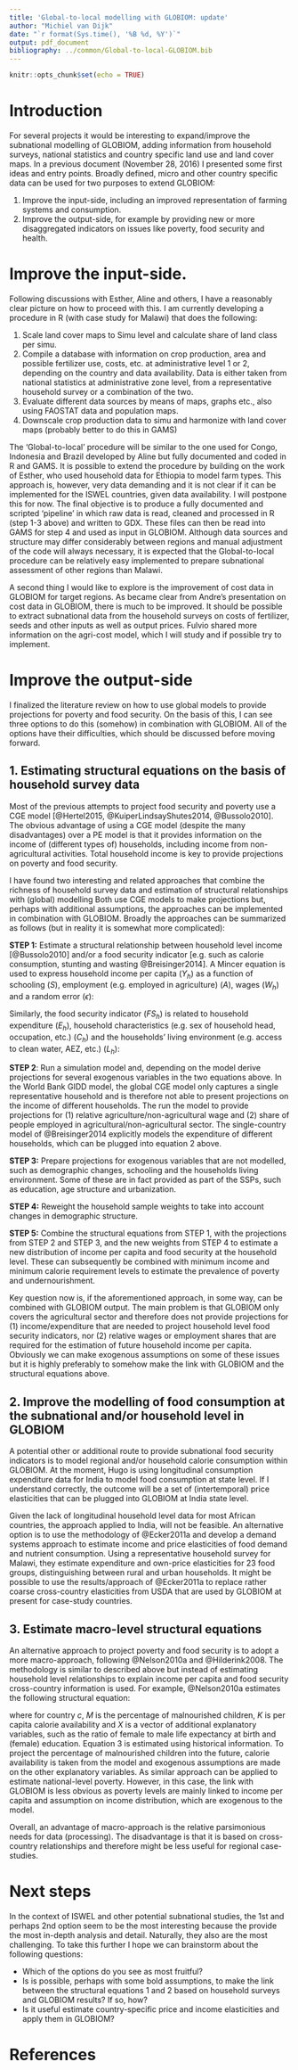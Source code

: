 ```yaml
---
title: 'Global-to-local modelling with GLOBIOM: update'
author: "Michiel van Dijk"
date: "`r format(Sys.time(), '%B %d, %Y')`"
output: pdf_document
bibliography: ../common/Global-to-local-GLOBIOM.bib
---
```


```r
knitr::opts_chunk$set(echo = TRUE)
```

# Introduction
For several projects it would be interesting to expand/improve the subnational modelling of GLOBIOM, adding information from household surveys, national statistics and country specific land use and land cover maps. In a previous document (November 28, 2016) I presented some first ideas and entry points. Broadly defined, micro and other country specific data can be used for two purposes to extend GLOBIOM:

1. Improve the input-side, including an improved representation of farming systems and consumption.
2. Improve the output-side, for example by providing new or more disaggregated indicators on issues like poverty, food security and health.

# Improve the input-side.
Following discussions with Esther, Aline and others, I have a reasonably clear picture on how to proceed with this. I am currently developing a procedure in R (with case study for Malawi) that does the following:

1. Scale land cover maps to Simu level and calculate share of land class per simu. 
2. Compile a database with information on crop production, area and possible fertilizer use, costs, etc. at administrative level 1 or 2, depending on the country and data availability. Data is either taken from national statistics at administrative zone level, from a representative household survey or a combination of the two.
3. Evaluate different data sources by means of maps, graphs etc., also using FAOSTAT data and population maps.
4. Downscale crop production data to simu and harmonize with land cover maps (probably better to do this in GAMS)

The 'Global-to-local' procedure will be similar to the one used for Congo, Indonesia and Brazil developed by Aline but fully documented and coded in R and GAMS. It is possible to extend the procedure by building on the work of Esther, who used  household data for Ethiopia to  model farm types. This approach is, however, very data demanding and it is not clear if it can be implemented for the ISWEL countries, given data availability. I will postpone this for now. The final objective is to produce a fully documented and scripted 'pipeline' in which raw data is read, cleaned and processed in R (step 1-3 above) and written to GDX. These files can then be read into GAMS for step 4 and used as input in GLOBIOM. Although data sources and structure may differ considerably between regions and manual adjustment of the code will always necessary, it is expected that the Global-to-local procedure can be relatively easy implemented to prepare subnational assessment of other regions than Malawi.

A second thing I would like to explore is the improvement of cost data in GLOBIOM for target regions. As became clear from Andre's presentation on cost data in GLOBIOM, there is much to be improved. It should be possible to extract subnational data from the household surveys on costs of fertilizer, seeds and other inputs as well as output prices. Fulvio shared more information on the agri-cost model, which I will study and if possible try to implement.


# Improve the output-side
I finalized the literature review on how to use global models to provide projections for poverty and food security. On the basis of this, I can see three options to do this (somehow) in combination with GLOBIOM. All of the options have their difficulties, which should be discussed before moving forward. 

## 1. Estimating structural equations on the basis of household survey data 
Most of the previous attempts to project food security and poverty use a CGE model [@Hertel2015, @KuiperLindsayShutes2014, @Bussolo2010]. The obvious advantage of using a CGE model (despite the many disadvantages) over a PE model is that it provides information on the income of (different types of) households, including income from non-agricultural activities. Total household income is key to provide projections on poverty and food security. 

I have found two interesting and related approaches that combine the richness of household survey data and estimation of structural relationships with (global) modelling Both use CGE models to make projections but, perhaps with additional assumptions, the approaches can be implemented in combination with GLOBIOM. Broadly the approaches can be summarized as follows (but in reality it is somewhat more complicated):

__STEP 1:__ Estimate a structural relationship between household level income [@Bussolo2010] and/or a food security indicator [e.g. such as calorie consumption, stunting and wasting @Breisinger2014]. A Mincer equation is used to express household income per capita $(Y_h)$ as a function of schooling $(S)$, employment (e.g. employed in agriculture) $(A)$, wages $(W_h)$ and a random error $(\epsilon)$:

\begin{align}
Y_h=\alpha + \beta S_h+ \delta A_h + \gamma W_h + \epsilon
\end{align}

Similarly, the food security indicator $(FS_h)$ is related to household expenditure $(E_h)$, household characteristics (e.g. sex of household head, occupation, etc.) $(C_h)$ and the households' living environment (e.g. access to clean water, AEZ, etc.) $(L_h)$:

\begin{align}
{FS}_h=\alpha + \beta E_h+ \delta C_h + \gamma L_h + \epsilon
\end{align}

__STEP 2__: Run a simulation model and, depending on the model derive projections for several exogenous variables in the two equations above. In the World Bank GIDD model, the global CGE model only captures a single representative household and is therefore not able to present projections on the income of different households. The run the model to provide projections for (1) relative agriculture/non-agricultural wage and (2) share of people employed in agricultural/non-agricultural sector. The single-country model of @Breisinger2014 explicitly models the expenditure of different households, which can be plugged into equation 2 above.

__STEP 3:__ Prepare projections for exogenous variables that are not modelled, such as demographic changes, schooling and the households living environment. Some of these are in fact provided as part of the SSPs, such as education, age structure and urbanization.

__STEP 4:__ Reweight the household sample weights to take into account changes in demographic structure.

__STEP 5:__ Combine the structural equations from STEP 1, with the projections from STEP 2 and STEP 3, and the new weights from STEP 4 to estimate a new distribution of income per capita and food security at the household level. These can subsequently be combined with minimum income and minimum calorie requirement levels to estimate the prevalence of poverty and undernourishment.

Key question now is, if the aforementioned approach, in some way, can be combined with GLOBIOM output. The main problem is that GLOBIOM only covers the agricultural sector and therefore does not provide projections for (1) income/expenditure that are needed to project household level food security indicators,  nor (2)  relative wages or employment shares that are required for the estimation of future household income per capita. Obviously we can make exogenous assumptions on some of these issues but it is highly preferably to somehow make the link with GLOBIOM and the structural equations above. 

## 2. Improve the modelling of food consumption at the subnational and/or household level in GLOBIOM
A potential other or additional route to provide subnational food security indicators is to model regional and/or household calorie consumption within GLOBIOM. At the moment, Hugo is using longitudinal consumption expenditure data for India to model food consumption at state level. If I understand correctly, the outcome will be a set of (intertemporal) price elasticities that can be plugged into GLOBIOM at India state level.   

Given the lack of longitudinal household level data for most African countries, the approach applied to India, will not be feasible. An alternative option is to use the methodology of @Ecker2011a and develop a demand systems approach to estimate income and price elasticities of food demand and nutrient consumption. Using a representative household survey for Malawi, they estimate expenditure and own-price elasticities for 23 food groups, distinguishing between rural and urban households. It might be possible to use the results/approach of @Ecker2011a to replace rather coarse cross-country elasticities from USDA that are used by GLOBIOM at present for case-study countries.

## 3. Estimate macro-level structural equations
An alternative approach to project poverty and food security is to adopt a more macro-approach, following @Nelson2010a and @Hilderink2008. The methodology is similar to described above but instead of estimating household level relationships to explain income per capita and food security cross-country information is used. For example, @Nelson2010a estimates the following structural equation:

\begin{align}
M_c=\alpha + \beta K_c + \delta X_c + \epsilon
\end{align}

where for country $c$, $M$ is the percentage of malnourished children, $K$ is per capita calorie availability and $X$ is a vector of additional explanatory variables, such as the ratio of female to male life expectancy at birth and (female) education. Equation 3 is estimated using historical information. To project the percentage of malnourished children into the future, calorie availability is taken from the model and exogenous assumptions are made on the other explanatory variables. As similar approach can be applied to estimate national-level poverty. However, in this case, the link with GLOBIOM is less obvious as poverty levels are mainly linked to income per capita and assumption on income distribution, which are exogenous to the model. 

Overall, an advantage of macro-approach is the relative parsimonious needs for data (processing). The disadvantage is that it is based on cross-country relationships and therefore might be less useful for regional case-studies. 

# Next steps
In the context of ISWEL and other potential subnational studies, the 1st and perhaps 2nd option seem to be the most interesting because the provide the most in-depth analysis and detail. Naturally, they also are the most challenging. To take this further I hope we can brainstorm about the following questions:

- Which of the options do you see as most fruitful? 
- Is is possible, perhaps with some bold assumptions, to make the link between the structural equations 1 and 2 based on household surveys and GLOBIOM results? If so, how?
- Is it useful estimate country-specific price and income elasticities and apply them in GLOBIOM? 


# References